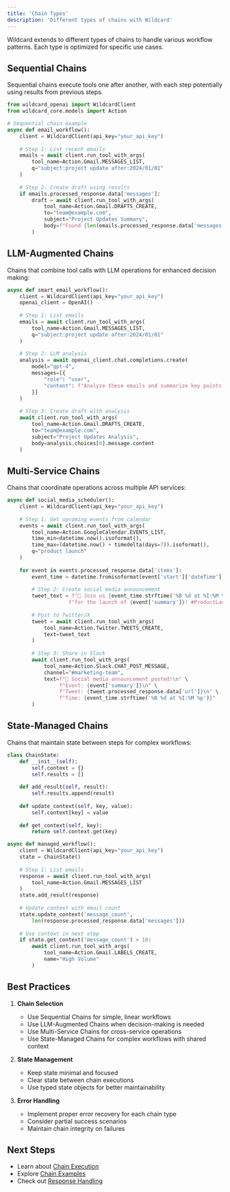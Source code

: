 ```yaml
---
title: 'Chain Types'
description: 'Different types of chains with Wildcard'
---
```


Wildcard extends to different types of chains to handle various workflow patterns. Each type is optimized for specific use cases.

## Sequential Chains

Sequential chains execute tools one after another, with each step potentially using results from previous steps.

```python
from wildcard_openai import WildcardClient
from wildcard_core.models import Action

# Sequential chain example
async def email_workflow():
    client = WildcardClient(api_key="your_api_key")
    
    # Step 1: List recent emails
    emails = await client.run_tool_with_args(
        tool_name=Action.Gmail.MESSAGES_LIST,
        q="subject:project update after:2024/01/01"
    )
    
    # Step 2: Create draft using results
    if emails.processed_response.data['messages']:
        draft = await client.run_tool_with_args(
            tool_name=Action.Gmail.DRAFTS_CREATE,
            to="team@example.com",
            subject="Project Updates Summary",
            body=f"Found {len(emails.processed_response.data['messages'])} updates"
        )
```

## LLM-Augmented Chains

Chains that combine tool calls with LLM operations for enhanced decision making:

```python
async def smart_email_workflow():
    client = WildcardClient(api_key="your_api_key")
    openai_client = OpenAI()
    
    # Step 1: List emails
    emails = await client.run_tool_with_args(
        tool_name=Action.Gmail.MESSAGES_LIST,
        q="subject:project update after:2024/01/01"
    )
    
    # Step 2: LLM analysis
    analysis = await openai_client.chat.completions.create(
        model="gpt-4",
        messages=[{
            "role": "user",
            "content": f"Analyze these emails and summarize key points: {emails.processed_response.data}"
        }]
    )
    
    # Step 3: Create draft with analysis
    await client.run_tool_with_args(
        tool_name=Action.Gmail.DRAFTS_CREATE,
        to="team@example.com",
        subject="Project Updates Analysis",
        body=analysis.choices[0].message.content
    )
```

## Multi-Service Chains

Chains that coordinate operations across multiple API services:

```python
async def social_media_scheduler():
    client = WildcardClient(api_key="your_api_key")
    
    # Step 1: Get upcoming events from calendar
    events = await client.run_tool_with_args(
        tool_name=Action.GoogleCalendar.EVENTS_LIST,
        time_min=datetime.now().isoformat(),
        time_max=(datetime.now() + timedelta(days=7)).isoformat(),
        q="product launch"
    )
    
    for event in events.processed_response.data['items']:
        event_time = datetime.fromisoformat(event['start']['dateTime'])
        
        # Step 2: Create social media announcement
        tweet_text = f"🚀 Join us {event_time.strftime('%B %d at %I:%M %p')} " \
                    f"for the launch of {event['summary']}! #ProductLaunch"
        
        # Post to Twitter/X
        tweet = await client.run_tool_with_args(
            tool_name=Action.Twitter.TWEETS_CREATE,
            text=tweet_text
        )
        
        # Step 3: Share in Slack
        await client.run_tool_with_args(
            tool_name=Action.Slack.CHAT_POST_MESSAGE,
            channel="#marketing-team",
            text=f"📣 Social media announcement posted!\n" \
                 f"Event: {event['summary']}\n" \
                 f"Tweet: {tweet.processed_response.data['url']}\n" \
                 f"Time: {event_time.strftime('%B %d at %I:%M %p')}"
        )
```

## State-Managed Chains

Chains that maintain state between steps for complex workflows:

```python
class ChainState:
    def __init__(self):
        self.context = {}
        self.results = []
    
    def add_result(self, result):
        self.results.append(result)
    
    def update_context(self, key, value):
        self.context[key] = value
    
    def get_context(self, key):
        return self.context.get(key)

async def managed_workflow():
    client = WildcardClient(api_key="your_api_key")
    state = ChainState()
    
    # Step 1: List emails
    response = await client.run_tool_with_args(
        tool_name=Action.Gmail.MESSAGES_LIST
    )
    state.add_result(response)
    
    # Update context with email count
    state.update_context('message_count', 
        len(response.processed_response.data['messages']))
    
    # Use context in next step
    if state.get_context('message_count') > 10:
        await client.run_tool_with_args(
            tool_name=Action.Gmail.LABELS_CREATE,
            name="High Volume"
        )
```

## Best Practices

1. **Chain Selection**
   - Use Sequential Chains for simple, linear workflows
   - Use LLM-Augmented Chains when decision-making is needed
   - Use Multi-Service Chains for cross-service operations
   - Use State-Managed Chains for complex workflows with shared context

2. **State Management**
   - Keep state minimal and focused
   - Clear state between chain executions
   - Use typed state objects for better maintainability

3. **Error Handling**
   - Implement proper error recovery for each chain type
   - Consider partial success scenarios
   - Maintain chain integrity on failures

## Next Steps

- Learn about [Chain Execution](/chains/chain-execution)
- Explore [Chain Examples](/chains/chain-examples)
- Check out [Response Handling](/core/processed-response) 
